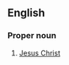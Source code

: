 ==English==

===Proper noun===
{{en-proper noun|sg=[[the|The]] [[Lord]]}}

# {{Christianity}} [[Jesus Christ]]